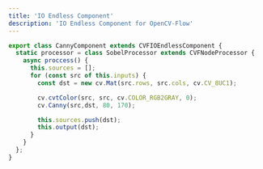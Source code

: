 ```yaml
---
title: 'IO Endless Component'
description: 'IO Endless Component for OpenCV-Flow'
---
```


```typescript
export class CannyComponent extends CVFIOEndlessComponent {
  static processor = class SobelProcessor extends CVFNodeProcessor {
    async proccess() {
      this.sources = [];
      for (const src of this.inputs) {
        const dst = new cv.Mat(src.rows, src.cols, cv.CV_8UC1);

        cv.cvtColor(src, src, cv.COLOR_RGB2GRAY, 0);
        cv.Canny(src,dst, 80, 170);

        this.sources.push(dst);
        this.output(dst);
      }
    }
  };
}
```